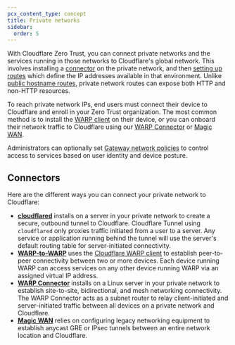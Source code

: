 ```yaml
---
pcx_content_type: concept
title: Private networks
sidebar:
  order: 5
---
```


With Cloudflare Zero Trust, you can connect private networks and the services running in those networks to Cloudflare's global network. This involves installing a [connector](#connectors) on the private network, and then [setting up routes](/cloudflare-one/connections/connect-networks/get-started/create-remote-tunnel/#2b-connect-a-network) which define the IP addresses available in that environment. Unlike [public hostname routes](/cloudflare-one/connections/connect-networks/routing-to-tunnel/), private network routes can expose both HTTP and non-HTTP resources.

To reach private network IPs, end users must connect their device to Cloudflare and enroll in your Zero Trust organization. The most common method is to install the [WARP client](/cloudflare-one/connections/connect-devices/warp/) on their device, or you can onboard their network traffic to Cloudflare using our [WARP Connector](/cloudflare-one/connections/connect-networks/private-net/warp-connector/) or [Magic WAN](/magic-wan/zero-trust/cloudflare-tunnel/).

Administrators can optionally set [Gateway network policies](/cloudflare-one/policies/gateway/network-policies/) to control access to services based on user identity and device posture.

## Connectors

Here are the different ways you can connect your private network to Cloudflare:

- [**cloudflared**](/cloudflare-one/connections/connect-networks/private-net/cloudflared/) installs on a server in your private network to create a secure, outbound tunnel to Cloudflare. Cloudflare Tunnel using `cloudflared` only proxies traffic initiated from a user to a server. Any service or application running behind the tunnel will use the server's default routing table for server-initiated connectivity.
- [**WARP-to-WARP**](/cloudflare-one/connections/connect-networks/private-net/warp-to-warp/) uses the [Cloudflare WARP client](/cloudflare-one/connections/connect-devices/warp/) to establish peer-to-peer connectivity between two or more devices. Each device running WARP can access services on any other device running WARP via an assigned virtual IP address.
- [**WARP Connector**](/cloudflare-one/connections/connect-networks/private-net/warp-connector/) installs on a Linux server in your private network to establish site-to-site, bidirectional, and mesh networking connectivity. The WARP Connector acts as a subnet router to relay client-initiated and server-initiated traffic between all devices on a private network and Cloudflare.
- [**Magic WAN**](/magic-wan/) relies on configuring legacy networking equipment to establish anycast GRE or IPsec tunnels between an entire network location and Cloudflare.
